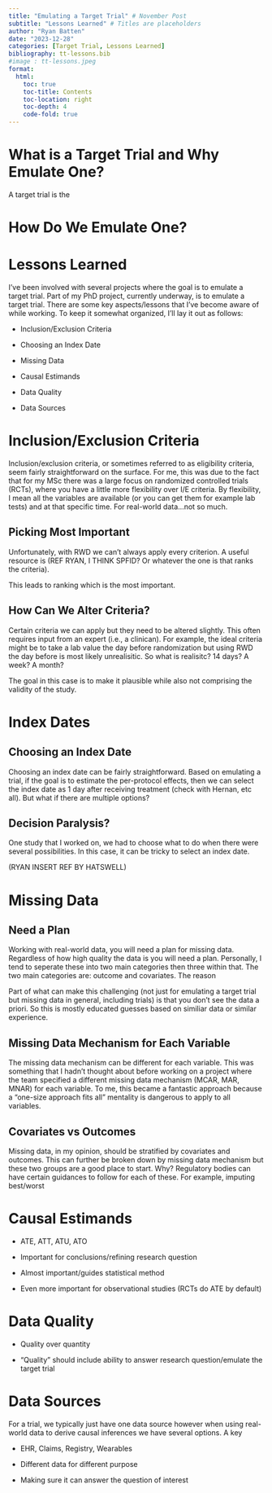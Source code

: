 ```yaml
---
title: "Emulating a Target Trial" # November Post 
subtitle: "Lessons Learned" # Titles are placeholders
author: "Ryan Batten"
date: "2023-12-28"
categories: [Target Trial, Lessons Learned]
bibliography: tt-lessons.bib
#image : tt-lessons.jpeg
format: 
  html:
    toc: true
    toc-title: Contents
    toc-location: right
    toc-depth: 4
    code-fold: true
---
```


# What is a Target Trial and Why Emulate One?

A target trial is the

# How Do We Emulate One?

# Lessons Learned

I've been involved with several projects where the goal is to emulate a target trial. Part of my PhD project, currently underway, is to emulate a target trial. There are some key aspects/lessons that I've become aware of while working. To keep it somewhat organized, I'll lay it out as follows:

-   Inclusion/Exclusion Criteria

-   Choosing an Index Date

-   Missing Data

-   Causal Estimands

-   Data Quality

-   Data Sources

# Inclusion/Exclusion Criteria

Inclusion/exclusion criteria, or sometimes referred to as eligibility criteria, seem fairly straightforward on the surface. For me, this was due to the fact that for my MSc there was a large focus on randomized controlled trials (RCTs), where you have a little more flexibility over I/E criteria. By flexibility, I mean all the variables are available (or you can get them for example lab tests) and at that specific time. For real-world data...not so much.

## Picking Most Important

Unfortunately, with RWD we can't always apply every criterion. A useful resource is (REF RYAN, I THINK SPFID? Or whatever the one is that ranks the criteria).

This leads to ranking which is the most important.

## How Can We Alter Criteria?

Certain criteria we can apply but they need to be altered slightly. This often requires input from an expert (i.e., a clinican). For example, the ideal criteria might be to take a lab value the day before randomization but using RWD the day before is most likely unrealisitic. So what is realisitc? 14 days? A week? A month?\

The goal in this case is to make it plausible while also not comprising the validity of the study.

# Index Dates

## Choosing an Index Date

Choosing an index date can be fairly straightforward. Based on emulating a trial, if the goal is to estimate the per-protocol effects, then we can select the index date as 1 day after receiving treatment (check with Hernan, etc all). But what if there are multiple options?

## Decision Paralysis?

One study that I worked on, we had to choose what to do when there were several possibilities. In this case, it can be tricky to select an index date.

(RYAN INSERT REF BY HATSWELL)

# Missing Data

## Need a Plan

Working with real-world data, you will need a plan for missing data. Regardless of how high quality the data is you will need a plan. Personally, I tend to seperate these into two main categories then three within that. The two main categories are: outcome and covariates. The reason

Part of what can make this challenging (not just for emulating a target trial but missing data in general, including trials) is that you don't see the data a priori. So this is mostly educated guesses based on similiar data or similar experience.\

## Missing Data Mechanism for Each Variable

The missing data mechanism can be different for each variable. This was something that I hadn't thought about before working on a project where the team specified a different missing data mechanism (MCAR, MAR, MNAR) for each variable. To me, this became a fantastic approach because a "one-size approach fits all" mentality is dangerous to apply to all variables.

## Covariates vs Outcomes 

Missing data, in my opinion, should be stratified by covariates and outcomes. This can further be broken down by missing data mechanism but these two groups are a good place to start. Why? Regulatory bodies can have certain guidances to follow for each of these. For example, imputing best/worst

# Causal Estimands

-   ATE, ATT, ATU, ATO

-   Important for conclusions/refining research question

-   Almost important/guides statistical method

-   Even more important for observational studies (RCTs do ATE by default)

# Data Quality

-   Quality over quantity

-   "Quality" should include ability to answer research question/emulate the target trial

# Data Sources

For a trial, we typically just have one data source however when using real-world data to derive causal inferences we have several options. A key

-   EHR, Claims, Registry, Wearables

-   Different data for different purpose

-   Making sure it can answer the question of interest

## 
